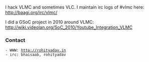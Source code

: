 I hack VLMC and sometimes VLC.
I maintain irc logs of #vlmc here:
http://baagi.org/irc/vlmc/

I did a GSoC project in 2010 around VLMC: http://wiki.videolan.org/SoC_2010/Youtube_Integration_VLMC

=== Contact ===
 - WWW: http://rohityadav.in
 - irc: bhaisaab, rohityadav